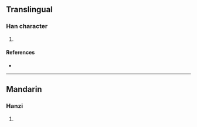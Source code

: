 {{character info/new}}
==Translingual==

===Han character===
{{Han char|rn=102|rad=田|as=05|sn=10|four=|canj=WGB|ids=⿰田冉}}

# {{defn|Han|sort=田05}}

====References====
* {{Han ref|kx=0761.040|dkj=21807|dj=1170.270|hdz=42536.040|uh=7558|ud=30040}}

----

==Mandarin==

===Hanzi===
{{cmn-hanzi|pin=[[liǔ]] ([[liu3]]), [[liù]] ([[liu4]]), [[nán]] ([[nan2]])|wg=liu<sup>3</sup>, liu<sup>4</sup>, nan<sup>2</sup>}}

# {{defn|lang=cmn|sort=田05}}